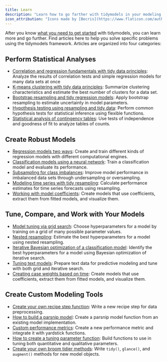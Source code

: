 ```yaml
---
title: Learn
description: "Learn how to go farther with tidymodels in your modeling and machine learning projects."
icon_attribution: "Icons made by [Becris](https://www.flaticon.com/authors/becris) from www.flaticon.com"
---
```


After you know [what you need to get started](/start/) with tidymodels, you can learn more and go further. Find articles here to help you solve specific problems using the tidymodels framework. Articles are organized into four categories:

## Perform Statistical Analyses

 - [Correlation and regression fundamentals with tidy data principles](statistics/tidy-analysis/): Analyze the results of correlation tests and simple regression models for many data sets at once
 - [K-means clustering with tidy data principles](statistics/k-means/): Summarize clustering characteristics and estimate the best number of clusters for a data set.
 - [Bootstrap resampling and tidy regression models](statistics/bootstrap/): Apply bootstrap resampling to estimate uncertainty in model parameters.
 - [Hypothesis testing using resampling and tidy data](statistics/infer/):  Perform common hypothesis tests for statistical inference using flexible functions.
 - [Statistical analysis of contingency tables](statistics/xtabs/):  Use tests of independence and goodness of fit to analyze tables of counts.

## Create Robust Models

 - [Regression models two ways](models/parsnip-ranger-glmnet/): Create and train different kinds of regression models with different computational engines.
 - [Classification models using a neural network](models/parsnip-nnet/): Train a classification model and evaluate its performance.
 - [Subsampling for class imbalances](models/sub-sampling/): Improve model performance in imbalanced data sets through undersampling or oversampling.
 - [Modeling time series with tidy resampling](models/time-series/): Calculate performance estimates for time series forecasts using resampling.
 - [Working with model coefficients](models/coefficients/): Create models that use coefficients, extract them from fitted models, and visualize them.


## Tune, Compare, and Work with Your Models

 - [Model tuning via grid search](work/tune-svm/): Choose hyperparameters for a model by training on a grid of many possible parameter values.
 - [Nested resampling](work/nested-resampling/): Estimate the best hyperparameters for a model using nested resampling.
 - [Iterative Bayesian optimization of a classification model](work/bayes-opt/): Identify the best hyperparameters for a model using Bayesian optimization of iterative search.
 - [Tuning text models](work/tune-text/): Prepare text data for predictive modeling and tune with both grid and iterative search.
 - [Creating case weights based on time](work/case-weights/): Create models that use coefficients, extract them from fitted models, and visualize them.


## Create Custom Modeling Tools

 - [Create your own recipe step function](develop/recipes/): Write a new recipe step for data preprocessing.
 - [How to build a parsnip model](develop/models/): Create a parsnip model function from an existing model implementation.
 - [Custom performance metrics](develop/metrics/): Create a new performance metric and integrate it with yardstick functions.
 - [How to create a tuning parameter function](develop/parameters/): Build functions to use in tuning both quantitative and qualitative parameters.
 - [Create your own broom tidier methods](develop/broom/): Write `tidy()`, `glance()`, and `augment()` methods for new model objects.
 
 
 
 
